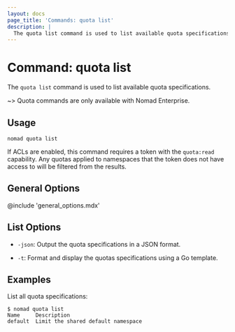 ```yaml
---
layout: docs
page_title: 'Commands: quota list'
description: |
  The quota list command is used to list available quota specifications.
---
```


# Command: quota list

The `quota list` command is used to list available quota specifications.

~> Quota commands are only available with Nomad Enterprise.

## Usage

```plaintext
nomad quota list
```

If ACLs are enabled, this command requires a token with the `quota:read`
capability. Any quotas applied to namespaces that the token does not have
access to will be filtered from the results.

## General Options

@include 'general_options.mdx'

## List Options

- `-json`: Output the quota specifications in a JSON format.

- `-t`: Format and display the quotas specifications using a Go template.

## Examples

List all quota specifications:

```shell-session
$ nomad quota list
Name     Description
default  Limit the shared default namespace
```

